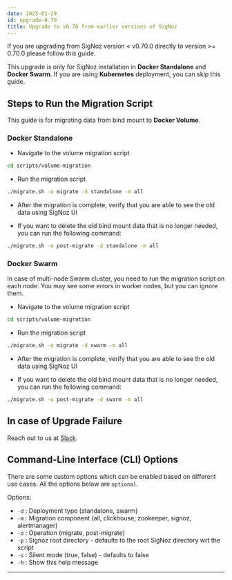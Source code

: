 ```yaml
---
date: 2025-01-29
id: upgrade-0.70
title: Upgrade to v0.70 from earlier versions of SigNoz
---
```


If you are upgrading from SigNoz version < v0.70.0 directly to version >= 0.70.0 please follow this guide.

This upgrade is only for SigNoz installation in **Docker Standalone** and **Docker Swarm**.
If you are using **Kubernetes** deployment, you can skip this guide.

## Steps to Run the Migration Script

This guide is for migrating data from bind mount to **Docker Volume**.

### Docker Standalone

- Navigate to the volume migration script

```bash
cd scripts/volume-migration
```

- Run the migration script

```bash
./migrate.sh -o migrate -d standalone -m all
```

- After the migration is complete, verify that you are able to see the old data using SigNoz UI

- If you want to delete the old bind mount data that is no longer needed, you can run the following command:

```bash
./migrate.sh -o post-migrate -d standalone -m all
```

### Docker Swarm

In case of multi-node Swarm cluster, you need to run the migration script on each node.
You may see some errors in worker nodes, but you can ignore them.

- Navigate to the volume migration script

```bash
cd scripts/volume-migration
```

- Run the migration script

```bash
./migrate.sh -o migrate -d swarm -m all
```

- After the migration is complete, verify that you are able to see the old data using SigNoz UI

- If you want to delete the old bind mount data that is no longer needed, you can run the following command:

```bash
./migrate.sh -o post-migrate -d swarm -m all
```

## In case of Upgrade Failure

Reach out to us at [Slack][4].

## Command-Line Interface (CLI) Options

There are some custom options which can be enabled based on different use cases.
All the options below are `optional`.

Options:

- `-d` : Deployment type (standalone, swarm)
- `-m` : Migration component (all, clickhouse, zookeeper, signoz, alertmanager)
- `-o` : Operation (migrate, post-migrate)
- `-p` : Signoz root directory - defaults to the root SigNoz directory wrt the script
- `-s` : Silent mode (true, false) - defaults to false
- `-h` : Show this help message

---

[1]: https://signoz.io/docs/operate/docker-standalone/#upgrade
[2]: https://signoz.io/docs/operate/docker-swarm/#upgrade
[3]: https://signoz.io/docs/operate/kubernetes/#upgrade
[4]: https://signoz.io/slack
